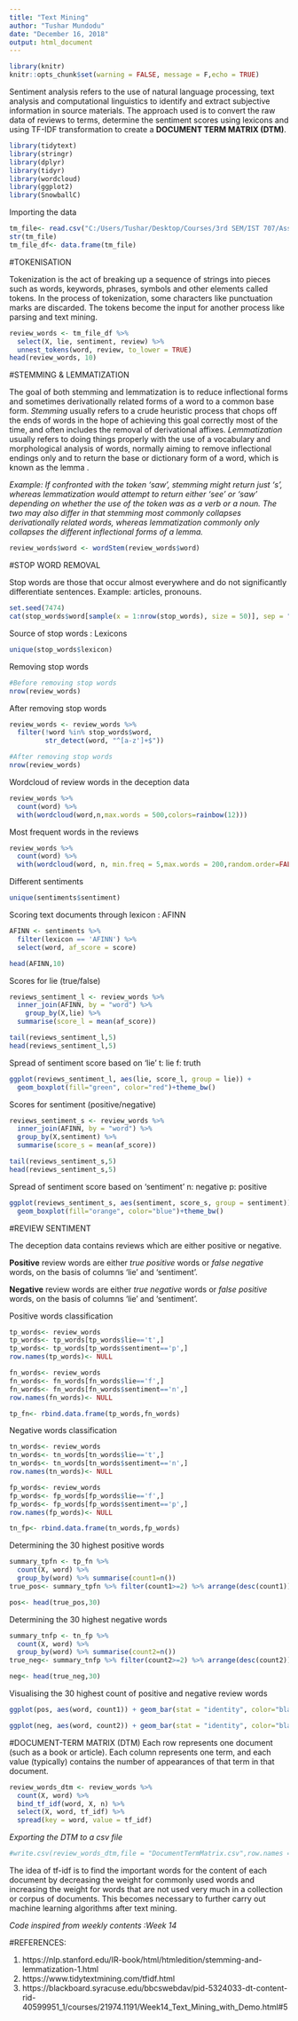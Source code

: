---
title: "Text Mining"
author: "Tushar Mundodu"
date: "December 16, 2018"
output: html_document
---

```{r setup, include=FALSE}
library(knitr)
knitr::opts_chunk$set(warning = FALSE, message = F,echo = TRUE)
```


Sentiment analysis refers to the use of natural language processing, text analysis and computational linguistics to identify and extract subjective information in source materials. The approach used is to convert the raw data of reviews to terms, determine the sentiment scores using lexicons and using TF-IDF transformation to create a **DOCUMENT TERM MATRIX (DTM)**. 

```{r cars, echo=FALSE, message=FALSE}
library(tidytext)
library(stringr)
library(dplyr)
library(tidyr)
library(wordcloud)
library(ggplot2)
library(SnowballC)
```

Importing the data
```{r}
tm_file<- read.csv("C:/Users/Tushar/Desktop/Courses/3rd SEM/IST 707/Ass4/deception_data_converted_final_clean.csv",header = T, stringsAsFactors = FALSE)
str(tm_file)
tm_file_df<- data.frame(tm_file)
```


#TOKENISATION

Tokenization is the act of breaking up a sequence of strings into pieces such as words, keywords, phrases, symbols and other elements called tokens. In the process of tokenization, some characters like punctuation marks are discarded. The tokens become the input for another process like parsing and text mining.
```{r}
review_words <- tm_file_df %>% 
  select(X, lie, sentiment, review) %>% 
  unnest_tokens(word, review, to_lower = TRUE)
head(review_words, 10)
```



#STEMMING & LEMMATIZATION

The goal of both stemming and lemmatization is to reduce inflectional forms and sometimes derivationally related forms of a word to a common base form.
*Stemming* usually refers to a crude heuristic process that chops off the ends of words in the hope of achieving this goal correctly most of the time, and often includes the removal of derivational affixes. *Lemmatization* usually refers to doing things properly with the use of a vocabulary and morphological analysis of words, normally aiming to remove inflectional endings only and to return the base or dictionary form of a word, which is known as the lemma . 

*Example: If confronted with the token 'saw', stemming might return just 's', whereas lemmatization would attempt to return either 'see' or 'saw' depending on whether the use of the token was as a verb or a noun. The two may also differ in that stemming most commonly collapses derivationally related words, whereas lemmatization commonly only collapses the different inflectional forms of a lemma.* 

```{r}
review_words$word <- wordStem(review_words$word)
```



#STOP WORD REMOVAL

Stop words are those that occur almost everywhere and do not significantly differentiate sentences.
Example: articles, pronouns.
```{r}
set.seed(7474)
cat(stop_words$word[sample(x = 1:nrow(stop_words), size = 50)], sep = ", ")
```

Source of stop words : Lexicons
```{r}
unique(stop_words$lexicon)
```


Removing stop words
```{r}
#Before removing stop words
nrow(review_words)
```


After removing stop words
```{r}
review_words <- review_words %>% 
  filter(!word %in% stop_words$word, 
         str_detect(word, "^[a-z']+$"))

#After removing stop words
nrow(review_words)
```


Wordcloud of review words in the deception data
```{r}
review_words %>% 
  count(word) %>% 
  with(wordcloud(word,n,max.words = 500,colors=rainbow(12)))
```


Most frequent words in the reviews
```{r}
review_words %>% 
  count(word) %>% 
  with(wordcloud(word, n, min.freq = 5,max.words = 200,random.order=FALSE,colors=brewer.pal(8, "Dark2")))
```


Different sentiments
```{r}
unique(sentiments$sentiment)
```


Scoring text documents through lexicon : AFINN
```{r}
AFINN <- sentiments %>% 
  filter(lexicon == 'AFINN') %>% 
  select(word, af_score = score)

head(AFINN,10)
```


Scores for lie (true/false)
```{r}
reviews_sentiment_l <- review_words %>% 
  inner_join(AFINN, by = "word") %>% 
    group_by(X,lie) %>% 
  summarise(score_l = mean(af_score))

tail(reviews_sentiment_l,5)
head(reviews_sentiment_l,5)
```


Spread of sentiment score based on 'lie'
t: lie
f: truth
```{r}
ggplot(reviews_sentiment_l, aes(lie, score_l, group = lie)) +
  geom_boxplot(fill="green", color="red")+theme_bw()
```


Scores for sentiment (positive/negative)
```{r}
reviews_sentiment_s <- review_words %>% 
  inner_join(AFINN, by = "word") %>% 
  group_by(X,sentiment) %>% 
  summarise(score_s = mean(af_score))

tail(reviews_sentiment_s,5)
head(reviews_sentiment_s,5)
```


Spread of sentiment score based on 'sentiment'
n: negative
p: positive
```{r}
ggplot(reviews_sentiment_s, aes(sentiment, score_s, group = sentiment)) +
  geom_boxplot(fill="orange", color="blue")+theme_bw()
```


#REVIEW SENTIMENT

The deception data contains reviews which are either positive or negative. 

**Positive** review words are either *true positive* words or *false negative* words, on the basis of columns 'lie' and 'sentiment'.

**Negative** review words are either *true negative* words or *false positive* words, on the basis of columns 'lie' and 'sentiment'.


Positive words classification
```{r}
tp_words<- review_words
tp_words<- tp_words[tp_words$lie=='t',]
tp_words<- tp_words[tp_words$sentiment=='p',]
row.names(tp_words)<- NULL

fn_words<- review_words
fn_words<- fn_words[fn_words$lie=='f',]
fn_words<- fn_words[fn_words$sentiment=='n',]
row.names(fn_words)<- NULL

tp_fn<- rbind.data.frame(tp_words,fn_words)
```


Negative words classification
```{r}
tn_words<- review_words
tn_words<- tn_words[tn_words$lie=='t',]
tn_words<- tn_words[tn_words$sentiment=='n',]
row.names(tn_words)<- NULL

fp_words<- review_words
fp_words<- fp_words[fp_words$lie=='f',]
fp_words<- fp_words[fp_words$sentiment=='p',]
row.names(fp_words)<- NULL

tn_fp<- rbind.data.frame(tn_words,fp_words)
```


Determining the 30 highest positive words
```{r}
summary_tpfn <- tp_fn %>%
  count(X, word) %>% 
  group_by(word) %>% summarise(count1=n())
true_pos<- summary_tpfn %>% filter(count1>=2) %>% arrange(desc(count1))

pos<- head(true_pos,30)
```


Determining the 30 highest negative words
```{r}
summary_tnfp <- tn_fp %>%
  count(X, word) %>% 
  group_by(word) %>% summarise(count2=n())
true_neg<- summary_tnfp %>% filter(count2>=2) %>% arrange(desc(count2))

neg<- head(true_neg,30)
```



Visualising the 30 highest count of positive and negative review words
```{r pressure, echo=FALSE}
ggplot(pos, aes(word, count1)) + geom_bar(stat = "identity", color="black", fill = "green") + xlab("Positive words") + ylab("Number of reviews") + theme(axis.text.x=element_text(angle=90,hjust=1,vjust=0.5))

ggplot(neg, aes(word, count2)) + geom_bar(stat = "identity", color="black", fill = "red") + xlab("Negative words") + ylab("Number of reviews") + theme(axis.text.x=element_text(angle=90,hjust=1,vjust=0.5))
```



#DOCUMENT-TERM MATRIX (DTM)
Each row represents one document (such as a book or article). Each column represents one term, and each value (typically) contains the number of appearances of that term in that document.

```{r}
review_words_dtm <- review_words %>% 
  count(X, word) %>% 
  bind_tf_idf(word, X, n) %>% 
  select(X, word, tf_idf) %>% 
  spread(key = word, value = tf_idf)
```


*Exporting the DTM to a csv file*
```{r}
#write.csv(review_words_dtm,file = "DocumentTermMatrix.csv",row.names = F)
```


The idea of tf-idf is to find the important words for the content of each document by decreasing the weight for commonly used words and increasing the weight for words that are not used very much in a collection or corpus of documents. This becomes necessary to further carry out machine learning algorithms after text mining.



*Code inspired from weekly contents :Week 14*


#REFERENCES:

1. https://nlp.stanford.edu/IR-book/html/htmledition/stemming-and-lemmatization-1.html
2. https://www.tidytextmining.com/tfidf.html
3. https://blackboard.syracuse.edu/bbcswebdav/pid-5324033-dt-content-rid-40599951_1/courses/21974.1191/Week14_Text_Mining_with_Demo.html#5

